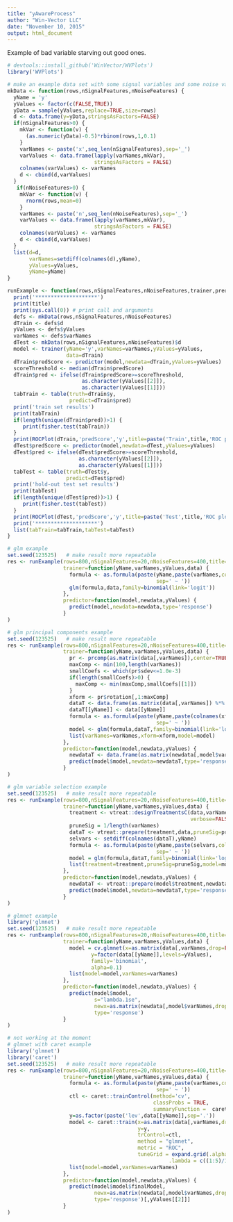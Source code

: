 ```yaml
---
title: "yAwareProcess"
author: "Win-Vector LLC"
date: "November 10, 2015"
output: html_document
---
```


Example of bad variable starving out good ones.


```r
# devtools::install_github('WinVector/WVPlots')
library('WVPlots')

# make an example data set with some signal variables and some noise variables
mkData <- function(rows,nSignalFeatures,nNoiseFeatures) {
  yName = 'y'
  yValues <- factor(c(FALSE,TRUE))
  yData = sample(yValues,replace=TRUE,size=rows)
  d <- data.frame(y=yData,stringsAsFactors=FALSE)
  if(nSignalFeatures>0) {
    mkVar <- function(v) {
      (as.numeric(yData)-0.5)*rbinom(rows,1,0.1)
    }
    varNames <- paste('x',seq_len(nSignalFeatures),sep='_')
    varValues <- data.frame(lapply(varNames,mkVar),
                            stringsAsFactors = FALSE)
    colnames(varValues) <- varNames
    d <- cbind(d,varValues)
  }
   if(nNoiseFeatures>0) {
    mkVar <- function(v) {
      rnorm(rows,mean=0)
    }
    varNames <- paste('n',seq_len(nNoiseFeatures),sep='_')
    varValues <- data.frame(lapply(varNames,mkVar),
                            stringsAsFactors = FALSE)
    colnames(varValues) <- varNames
    d <- cbind(d,varValues)
  }
  list(d=d,
       varNames=setdiff(colnames(d),yName),
       yValues=yValues,
       yName=yName)
}

runExample <- function(rows,nSignalFeatures,nNoiseFeatures,trainer,predictor,title) {
  print('********************')
  print(title)
  print(sys.call(0)) # print call and arguments
  defs <- mkData(rows,nSignalFeatures,nNoiseFeatures)
  dTrain <- defs$d
  yValues <- defs$yValues
  varNames <- defs$varNames
  dTest <- mkData(rows,nSignalFeatures,nNoiseFeatures)$d
  model <- trainer(yName='y',varNames=varNames,yValues=yValues,
                   data=dTrain)
  dTrain$predScore <- predictor(model,newdata=dTrain,yValues=yValues)
  scoreThreshold <- median(dTrain$predScore)
  dTrain$pred <- ifelse(dTrain$predScore>=scoreThreshold,
                        as.character(yValues[[2]]),
                        as.character(yValues[[1]]))
  tabTrain <- table(truth=dTrain$y,
                    predict=dTrain$pred)
  print('train set results')
  print(tabTrain)
  if(length(unique(dTrain$pred))>1) {
     print(fisher.test(tabTrain))
  }
  print(ROCPlot(dTrain,'predScore','y',title=paste('Train',title,'ROC plot')))
  dTest$predScore <- predictor(model,newdata=dTest,yValues=yValues)
  dTest$pred <- ifelse(dTest$predScore>=scoreThreshold,
                       as.character(yValues[[2]]),
                       as.character(yValues[[1]]))
  tabTest <- table(truth=dTest$y,
                   predict=dTest$pred)
  print('hold-out test set results')
  print(tabTest)
  if(length(unique(dTest$pred))>1) {
     print(fisher.test(tabTest))
  }
  print(ROCPlot(dTest,'predScore','y',title=paste('Test',title,'ROC plot')))
  print('********************')
  list(tabTrain=tabTrain,tabTest=tabTest)
}
```


```r
# glm example
set.seed(123525)   # make result more repeatable
res <- runExample(rows=800,nSignalFeatures=20,nNoiseFeatures=400,title='glm',
                  trainer=function(yName,varNames,yValues,data) {
                    formula <- as.formula(paste(yName,paste(varNames,collapse=' + '),
                                                sep=' ~ '))
                    glm(formula,data,family=binomial(link='logit')) 
                  },
                  predictor=function(model,newdata,yValues) { 
                    predict(model,newdata=newdata,type='response')
                  }
)
```



```r
# glm principal components example
set.seed(123525)   # make result more repeatable
res <- runExample(rows=800,nSignalFeatures=20,nNoiseFeatures=400,title='GLM principal components',
                  trainer=function(yName,varNames,yValues,data) {
                    pr <- prcomp(as.matrix(data[,varNames]),center=TRUE,scale=TRUE)
                    maxComp <- min(100,length(varNames))
                    smallCoefs <- which(pr$sdev<=1.0e-3)
                    if(length(smallCoefs)>0) {
                      maxComp <- min(maxComp,smallCoefs[[1]])
                    }
                    xform <- pr$rotation[,1:maxComp]
                    dataT <- data.frame(as.matrix(data[,varNames]) %*% xform)
                    dataT[[yName]] <- data[[yName]]
                    formula <- as.formula(paste(yName,paste(colnames(xform),collapse=' + '),
                                                sep=' ~ '))
                    model <- glm(formula,dataT,family=binomial(link='logit'))
                    list(varNames=varNames,xform=xform,model=model)
                  },
                  predictor=function(model,newdata,yValues) { 
                    newdataT <- data.frame(as.matrix(newdata[,model$varNames]) %*% model$xform)
                    predict(model$model,newdata=newdataT,type='response')
                  }
)
```




```r
# glm variable selection example
set.seed(123525)   # make result more repeatable
res <- runExample(rows=800,nSignalFeatures=20,nNoiseFeatures=400,title='GLM with variable selection',
                  trainer=function(yName,varNames,yValues,data) {
                    treatment <- vtreat::designTreatmentsC(data,varNames,yName,TRUE,
                                                           verbose=FALSE)
                    pruneSig = 1/length(varNames)
                    dataT <- vtreat::prepare(treatment,data,pruneSig=pruneSig)
                    selvars <- setdiff(colnames(dataT),yName)
                    formula <- as.formula(paste(yName,paste(selvars,collapse=' + '),
                                                sep=' ~ '))
                    model = glm(formula,dataT,family=binomial(link='logit'))
                    list(treatment=treatment,pruneSig=pruneSig,model=model)
                  },
                  predictor=function(model,newdata,yValues) { 
                    newdataT <- vtreat::prepare(model$treatment,newdata,pruneSig=model$pruneSig)
                    predict(model$model,newdata=newdataT,type='response')
                  }
)
```


```r
# glmnet example
library('glmnet')
set.seed(123525)   # make result more repeatable
res <- runExample(rows=800,nSignalFeatures=20,nNoiseFeatures=400,title='glmnet',
                  trainer=function(yName,varNames,yValues,data) {
                    model = cv.glmnet(x=as.matrix(data[,varNames,drop=FALSE]),
                           y=factor(data[[yName]],levels=yValues),
                           family='binomial',
                           alpha=0.1)
                    list(model=model,varNames=varNames)
                  },
                  predictor=function(model,newdata,yValues) { 
                    predict(model$model,
                            s="lambda.1se",
                            newx=as.matrix(newdata[,model$varNames,drop=FALSE]),
                            type='response')
                  }
)
```


```r
# not working at the moment
# glmnet with caret example
library('glmnet')
library('caret')
set.seed(123525)   # make result more repeatable
res <- runExample(rows=800,nSignalFeatures=20,nNoiseFeatures=400,title='GLMnet caret',
                  trainer=function(yName,varNames,yValues,data) {
                    formula <- as.formula(paste(yName,paste(varNames,collapse=' + '),
                                                sep=' ~ '))
                    ctl <- caret::trainControl(method='cv',
                                               classProbs = TRUE,
                                               summaryFunction =  caret::twoClassSummary)
                    y=as.factor(paste('lev',data[[yName]],sep='.'))
                    model <- caret::train(x=as.matrix(data[,varNames,drop=FALSE]),
                                          y=y,
                                          trControl=ctl,
                                          method = "glmnet",
                                          metric = "ROC",
                                          tuneGrid = expand.grid(.alpha = seq(.05, 1, length = 15),
                                                    .lambda = c((1:5)/10)))
                    list(model=model,varNames=varNames)
                  },
                  predictor=function(model,newdata,yValues) { 
                    predict(model$model$finalModel,
                            newx=as.matrix(newdata[,model$varNames,drop=FALSE]),
                            type='response')[,yValues[[2]]]
                  }
)
```


